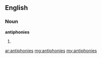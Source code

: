==English==

===Noun===
'''antiphonies'''

# {{plural of|antiphony}}

[[ar:antiphonies]]
[[mg:antiphonies]]
[[my:antiphonies]]